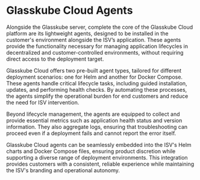 
# Glasskube Cloud Agents

Alongside the Glasskube server, complete the core of the Glasskube Cloud platform are its lightweight agents, designed to be installed in the customer's environment alongside the ISV’s application. These agents provide the functionality necessary for managing application lifecycles in decentralized and customer-controlled environments, without requiring direct access to the deployment target.

Glasskube Cloud offers two pre-built agent types, tailored for different deployment scenarios: one for Helm and another for Docker Compose. These agents handle critical lifecycle tasks, including guided installation, updates, and performing health checks. By automating these processes, the agents simplify the operational burden for end customers and reduce the need for ISV intervention.

Beyond lifecycle management, the agents are equipped to collect and provide essential metrics such as application health status and version information. They also aggregate logs, ensuring that troubleshooting can proceed even if a deployment fails and cannot report the error itself.

Glasskube Cloud agents can be seamlessly embedded into the ISV's Helm charts and Docker Compose files, ensuring product discretion while supporting a diverse range of deployment environments. This integration provides customers with a consistent, reliable experience while maintaining the ISV's branding and operational autonomy.